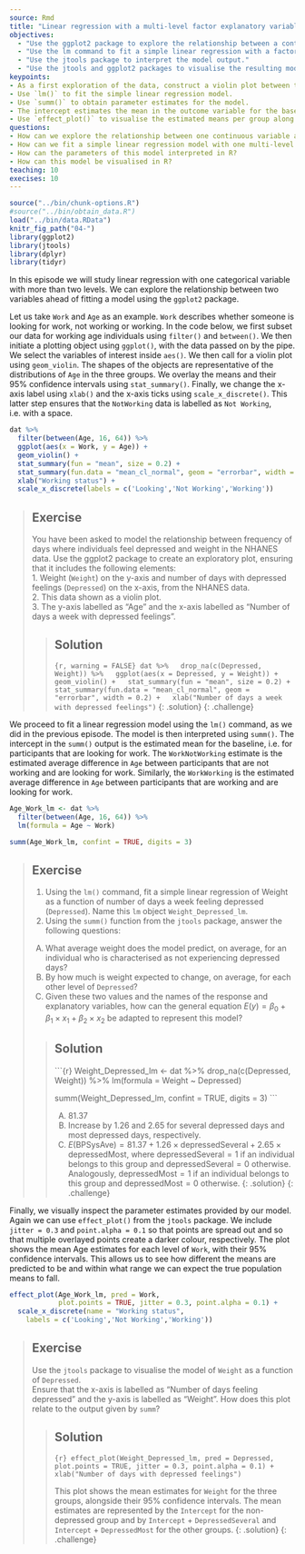 ---
source: Rmd
title: "Linear regression with a multi-level factor explanatory variable"
objectives:
  - "Use the ggplot2 package to explore the relationship between a continuous variable and a factor variable with more than two levels."
  - "Use the lm command to fit a simple linear regression with a factor explanatory variable with more than two levels."
  - "Use the jtools package to interpret the model output."
  - "Use the jtools and ggplot2 packages to visualise the resulting model."
keypoints:
- As a first exploration of the data, construct a violin plot between the two variables.
- Use `lm()` to fit the simple linear regression model.
- Use `summ()` to obtain parameter estimates for the model.
- The intercept estimates the mean in the outcome variable for the baseline group. The other parameters estimate the differences in the means in the outcome variable between the baseline and contrast groups.
- Use `effect_plot()` to visualise the estimated means per group along with their 95% CIs.
questions:
- How can we explore the relationship between one continuous variable and one multi-level categorical variable prior to fitting a simple linear regression?
- How can we fit a simple linear regression model with one multi-level categorical explanatory variable in R?
- How can the parameters of this model interpreted in R?
- How can this model be visualised in R?
teaching: 10
execises: 10
---

```{r, include=FALSE}
source("../bin/chunk-options.R")
#source("../bin/obtain_data.R")
load("../bin/data.RData")
knitr_fig_path("04-")
library(ggplot2)
library(jtools)
library(dplyr)
library(tidyr)
```

In this episode we will study linear regression with one categorical variable with more than two levels. We can explore the relationship between two variables ahead of fitting a model using the `ggplot2` package.

Let us take `Work` and `Age` as an example. `Work` describes whether someone is looking for work, not working or working. In the code below, we first subset our data for working age individuals using `filter()` and `between()`. We then initiate a plotting object using `ggplot()`, with the data passed on by the pipe. We select the variables of interest inside `aes()`. We then call for a violin plot using `geom_violin`. The shapes of the objects are representative of the distributions of `Age` in the three groups. We overlay the means and their 95% confidence intervals using `stat_summary()`. Finally, we change the x-axis label using `xlab()` and the x-axis ticks using `scale_x_discrete()`. This latter step ensures that the `NotWorking` data is labelled as `Not Working`, i.e. with a space. 

```{r explore Work vs Age, warning = FALSE}
dat %>%
  filter(between(Age, 16, 64)) %>%
  ggplot(aes(x = Work, y = Age)) +
  geom_violin() + 
  stat_summary(fun = "mean", size = 0.2) +
  stat_summary(fun.data = "mean_cl_normal", geom = "errorbar", width = 0.2) + 
  xlab("Working status") + 
  scale_x_discrete(labels = c('Looking','Not Working','Working'))
```

> ## Exercise  
> You have been asked to model the relationship between frequency of
> days where individuals feel depressed and weight in the NHANES data.
> Use the ggplot2 package to create an exploratory plot, 
> ensuring that it includes the following elements:  
> 1. Weight (`Weight`) on the y-axis and number of days with
> depressed feelings (`Depressed`) on the x-axis, from the NHANES data.  
> 2. This data shown as a violin plot.  
> 3. The y-axis labelled as "Age" and the x-axis labelled as 
> "Number of days a week with depressed feelings".
>
> > ## Solution
> > 
> > ```{r, warning = FALSE}
> > dat %>%
> >   drop_na(c(Depressed, Weight)) %>%
> >   ggplot(aes(x = Depressed, y = Weight)) +
> >   geom_violin() +
> >   stat_summary(fun = "mean", size = 0.2) +
> >   stat_summary(fun.data = "mean_cl_normal", geom = "errorbar", width = 0.2) +
> >   xlab("Number of days a week with depressed feelings")
> > ```
> {: .solution}
{: .challenge}

We proceed to fit a linear regression model using the `lm()` command, as we did in the previous episode. The model is then interpreted using `summ()`. The intercept in the `summ()` output is the estimated mean for the baseline, i.e. for participants that are looking for work. The `WorkNotWorking` estimate is the estimated average difference in `Age` between participants that are not working and are looking for work. Similarly, the `WorkWorking` is the estimated average difference in `Age` between participants that are working and are looking for work.

```{r Age vs Work lm}
Age_Work_lm <- dat %>%
  filter(between(Age, 16, 64)) %>%
  lm(formula = Age ~ Work)

summ(Age_Work_lm, confint = TRUE, digits = 3)
```

> ## Exercise  
> 1. Using the `lm()` command, fit a simple linear regression of Weight 
> as a function of number of days a week feeling depressed (`Depressed`). 
> Name this `lm` object `Weight_Depressed_lm`.  
> 2. Using the `summ()` function from the `jtools` package,
> answer the following questions:
>   
> A) What average weight does the model predict, on average,
> for an individual who is characterised as not experiencing depressed days?  
> B) By how much is weight expected to change, 
> on average, for each other level of `Depressed`?  
> C) Given these two values and the names of the response and explanatory
> variables, how can the general equation $E(y) = \beta_0 + {\beta}_1 
> \times x_1 + {\beta}_2 \times x_2$ be adapted to represent this model?
> 
> > ## Solution
> > 
> > ```{r}
> > Weight_Depressed_lm <- dat %>%
> >   drop_na(c(Depressed, Weight)) %>%
> >   lm(formula = Weight ~ Depressed)
> > 
> > summ(Weight_Depressed_lm, confint = TRUE, digits = 3)
> > ```
> > 
> > A) 81.37  
> > B) Increase by 1.26 and 2.65 for several depressed days and most 
> > depressed days, respectively.
> > C) $E(\text{BPSysAve}) = 81.37 + 1.26 \times \text{depressedSeveral} + 
> > 2.65 \times \text{depressedMost}$, 
> > where $\text{depressedSeveral} = 1$ if an individual belongs to this group
> > and $\text{depressedSeveral} = 0$ otherwise. Analogously, 
> > $\text{depressedMost} = 1$ if an individual belongs to this group and 
> > $\text{depressedMost} = 0$ otherwise.
> {: .solution}
{: .challenge}


Finally, we visually inspect the parameter estimates provided by our model. Again we can use `effect_plot()` from the `jtools` package. We include `jitter = 0.3` and `point.alpha = 0.1` so that points are spread out and so that multiple overlayed points create a darker colour, respectively. The plot shows the mean Age estimates for each level of `Work`, with their 95% confidence intervals. This allows us to see how different the means are predicted to be and within what range we can expect the true population means to fall.

```{r effect_plot age vs work}
effect_plot(Age_Work_lm, pred = Work,
            plot.points = TRUE, jitter = 0.3, point.alpha = 0.1) +
  scale_x_discrete(name = "Working status",
    labels = c('Looking','Not Working','Working'))
```

> ## Exercise  
> Use the `jtools` package to visualise the model of `Weight` as a 
> function of `Depressed`.  
> Ensure that the x-axis is labelled as "Number of days feeling depressed" 
> and the y-axis is labelled as "Weight".
> How does this plot relate to the output given by `summ`?
>
> > ## Solution
> > 
> > ```{r}
> > effect_plot(Weight_Depressed_lm, pred = Depressed, 
> > plot.points = TRUE, jitter = 0.3, point.alpha = 0.1) +
> >   xlab("Number of days with depressed feelings")
> > ```
> > 
> > This plot shows the mean estimates for `Weight` for the three groups, 
> > alongside their 95% confidence intervals. The mean estimates are 
> > represented by the `Intercept` for the non-depressed group and 
> > by `Intercept` + `DepressedSeveral` and `Intercept` + `DepressedMost` for 
> > the other groups. 
> {: .solution}
{: .challenge}


